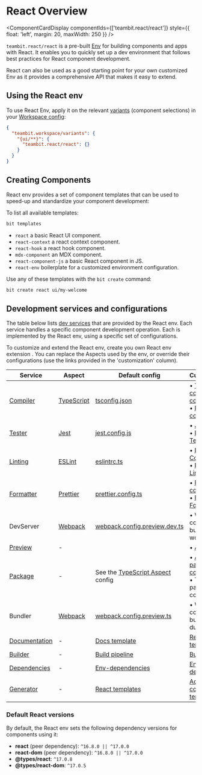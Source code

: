 
# React Overview

<ComponentCardDisplay componentIds={['teambit.react/react']} style={{ float: 'left', margin: 20, maxWidth: 250 }} />

`teambit.react/react` is a pre-built [Env](/envs/envs-overview) for building components and apps with React.
It enables you to quickly set up a dev environment that follows best practices for React component development.

React can also be used as a good starting point for your own customized Env as it provides a comprehensive API that makes it easy to extend.

## Using the React env

To use React Env, apply it on the relevant [variants](/workspace/variants) (component selections) in your [Workspace config](/workspace/workspace-configuration):

```json title="workspace.jsonc"
{
  "teambit.workspace/variants": {
    "{ui/**}": {
      "teambit.react/react": {}
    }
  }
}
```

## Creating Components

React env provides a set of component templates that can be used to speed-up and standardize your component development:

To list all available templates:

```bash
bit templates
```

- `react` a basic React UI component.
- `react-context` a react context component.
- `react-hook` a react hook component.
- `mdx-component` an MDX component.
- `react-component-js` a basic React component in JS.
- `react-env` boilerplate for a customized environment configuration.

Use any of these templates with the `bit create` command:

```bash
bit create react ui/my-welcome
```

## Development services and configurations

The table below lists [dev services](/dev-services-overview/builder/builder-overview) that are provided by the React env. Each service handles a specific component development operation. Each is implemented by the React env, using a specific set of configurations.

To customize and extend the React env, create you own React env extension <!-- TODO [create you own React env extension](/envs/pre-configured-envs/react/extending-react#using-your-own-react-env-extension) -->. You can replace the Aspects used by the env, or override their configurations (use the links provided in the 'customization' column).

| Service                                                                     | Aspect                                                      | Default config                                                                                                     | Customization                                                                                                                                                       |
| --------------------------------------------------------------------------- | ----------------------------------------------------------- | ------------------------------------------------------------------------------------------------------------------ | ------------------------------------------------------------------------------------------------------------------------------------------------------------------- |
| [Compiler](/dev-services-overview/compiler/compiler-overview)               | [TypeScript](https://bit.dev/teambit/typescript/typescript) | [tsconfig.json](https://bit.dev/teambit/react/react/~code/typescript/tsconfig.json)                                | • [TS compilation config](/frameworks/react/config-react-tools#typescript) <br /> • [Replace compiler](/dev-services-overview/compiler/configure-env-with-compiler) |
| [Tester](/tester/overview)                                                  | [Jest](https://bit.dev/teambit/defender/jest)               | [jest.config.js](https://bit.dev/teambit/react/react/~code/jest/jest.config.js)                                    | • [Jest config](/frameworks/react/config-react-tools#jest) <br /> • [Replace Tester](/dev-services/tester/configure-env-with-tester)                                |
| [Linting](/linter/overview)                                                 | [ESLint](https://bit.dev/teambit/defender/eslint)           | [eslintrc.ts](https://bit.dev/teambit/react/react/~code/eslint/eslintrc.ts)                                        | • [ESLint Config](/frameworks/react/config-react-tools#eslint) <br /> • [Replace Linter](/dev-services/linter/configure-env-with-linter)                            |
| [Formatter](/formatter/overview)                                            | [Prettier](https://bit.dev/teambit/defender/prettier)       | [prettier.config.ts](https://bit.dev/teambit/react/react/~code/prettier/prettier.config.js)                        | • [Prettier config](/frameworks/react/config-react-tools#prettier) <br /> • [Replace Formatter](/dev-services/formatter/configure-env-with-formatter)               |
| DevServer                                                                   | [Webpack](https://bit.dev/teambit/webpack/webpack)          | [webpack.config.preview.dev.ts](https://bit.dev/teambit/react/react/~code/webpack/webpack.config.preview.dev.ts)   | • Webpack config (for bundling in the workspace)                                                                                                                    |
| [Preview](/dev-services/preview/overview)                                   | -                                                           |                                                                                                                    | • [Add preview](/dev-services/preview/register-custom-preview)                                                                                                      |
| [Package](/packages/packages-overview)                                      | -                                                           | See the [TypeScript Aspect](https://bit.dev/teambit/typescript/typescript/~code/typescript.main.runtime.ts) config | • [Add Env package config](/packages/managing-package-json#set-configuration-from-an-env) <br /> • TypeScript's package config                                      |
| Bundler                                                                     | [Webpack](https://bit.dev/teambit/webpack/webpack)          | [webpack.config.preview.ts](https://bit.dev/teambit/react/react/~code/webpack/webpack.config.preview.ts)           | • Webpack config (for bundling during build)                                                                                                                        |
| [Documentation](/dev-services/docs/docs-overview)                           | -                                                           | [Docs template](https://bit.dev/teambit/react/react/~code/docs/index.tsx)                                          | [Replace docs template](/dev-services/docs/docs-templates)                                                                                                          |
| [Builder](http://localhost:3000/docs/dev-services/builder/builder-overview) | -                                                           | [Build pipeline](http://localhost:3000/docs/dev-services/builder/builder-overview)                                 | [Build pipelines](/dev-services/builder/build-pipelines)                                                                                                            |
| [Dependencies](/dependencies/dependencies-overview)                         | -                                                           | [Env-dependencies](https://bit.dev/teambit/react/react/~code/react.env.ts)                                         | [Env dependencies](/dependencies/configuring-dependencies#configuring-dependencies-from-an-env)                                                                     |
| [Generator](/dev-services/generator/generator-overview)                     | -                                                           | [React templates](https://bit.dev/teambit/react/react/~code/templates/react-component.ts)                          | [Add a component template]()                                                                                                                                        |

### Default React versions

By default, the React env sets the following dependency versions for components using it:

- **react** (peer dependency): `^16.8.0 || ^17.0.0`
- **react-dom** (peer dependency): `^16.8.0 || ^17.0.0`
- **@types/react**: `^17.0.8`
- **@types/react-dom**: `^17.0.5`
